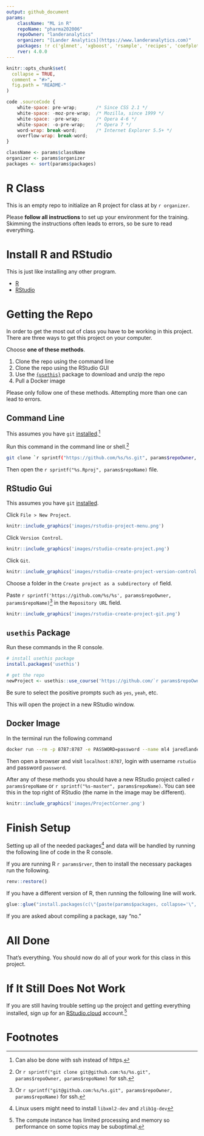 ```yaml
---
output: github_document
params:
    className: "ML in R"
    repoName: "pharma202006"
    repoOwner: "landeranalytics"
    organizer: "[Lander Analytics](https://www.landeranalytics.com)"
    packages: !r c('glmnet', 'xgboost', 'rsample', 'recipes', 'coefplot', 'DiagrammeR', 'ranger', 'randomForest', 'partykit', 'tune', 'parsnip', 'piggyback')
    rver: 4.0.0
---
```


<!-- README.md is generated from README.Rmd. Please edit that file -->

```r
knitr::opts_chunk$set(
  collapse = TRUE,
  comment = "#>",
  fig.path = "README-"
)
```

```js
code .sourceCode {
    white-space: pre-wrap;       /* Since CSS 2.1 */
    white-space: -moz-pre-wrap;  /* Mozilla, since 1999 */
    white-space: -pre-wrap;      /* Opera 4-6 */
    white-space: -o-pre-wrap;    /* Opera 7 */
    word-wrap: break-word;       /* Internet Explorer 5.5+ */
    overflow-wrap: break-word;
}
```


```r
className <- params$className
organizer <- params$organizer
packages <- sort(params$packages)
```

# R Class

This is an empty repo to initialize an R project for class at by `r organizer`.

Please __follow all instructions__ to set up your environment for the training. Skimming the instructions often leads to errors, so be sure to read everything.

# Install R and RStudio

This is just like installing any other program.

- [R](https://cloud.r-project.org/)
- [RStudio](https://www.rstudio.com/products/rstudio/download/#download)

# Getting the Repo

In order to get the most out of class you have to be working in this project. There are three ways to get this project on your computer.

Choose __one of these methods__.

1. Clone the repo using the command line
1. Clone the repo using the RStudio GUI
1. Use the [`{usethis}`](https://usethis.r-lib.org) package to download and unzip the repo
1. Pull a Docker image

Please only follow one of these methods. Attempting more than one can lead to errors.

## Command Line

This assumes you have `git` [installed](https://git-scm.com/book/en/v2/Getting-Started-Installing-Git).^[Can also be done with ssh instead of https.]

Run this command in the command line or shell.^[Or `r sprintf("git clone git@github.com:%s/%s.git", params$repoOwner, params$repoName)` for ssh.]

```sh
git clone `r sprintf("https://github.com/%s/%s.git", params$repoOwner, params$repoName)`
```

Then open the ``r sprintf("%s.Rproj", params$repoName)`` file.

## RStudio Gui

This assumes you have `git` [installed](https://git-scm.com/book/en/v2/Getting-Started-Installing-Git).

Click `File > New Project`.

```r
knitr::include_graphics('images/rstudio-project-menu.png')
```

Click `Version Control`.

```r
knitr::include_graphics('images/rstudio-create-project.png')
```

Click `Git`.

```r
knitr::include_graphics('images/rstudio-create-project-version-control.png')
```

Choose a folder in the `Create project as a subdirectory of` field.

Paste ``r sprintf('https://github.com/%s/%s', params$repoOwner, params$repoName)``^[Or `r sprintf("git@github.com:%s/%s.git", params$repoOwner, params$repoName)` for ssh.] in the `Repository URL` field.

```r
knitr::include_graphics('images/rstudio-create-project-git.png')
```

## `usethis` Package

Run these commands in the R console.

```r
# install usethis package
install.packages('usethis')

# get the repo
newProject <- usethis::use_course('https://github.com/`r params$repoOwner`/`r params$repoName`/archive/master.zip')
```

Be sure to select the positive prompts such as `yes`, `yeah`, etc.

This will open the project in a new RStudio window.

## Docker Image

In the terminal run the following command

```sh
docker run --rm -p 8787:8787 -e PASSWORD=password --name ml4 jaredlander/pharma202006:4.0.0
```

Then open a browser and visit `localhost:8787`, login with username `rstudio` and password `password`.

After any of these methods you should have a new RStudio project called ``r params$repoName`` or ``r sprintf("%s-master", params$repoName)``. You can see this in the top right of RStudio (the name in the image may be different).

```r
knitr::include_graphics('images/ProjectCorner.png')
```

# Finish Setup

Setting up all of the needed packages^[Linux users might need to install `libxml2-dev` and `zlib1g-dev`] and data will be handled by running the following line of code in the R console.

If you are running R `r params$rver`, then to install the necessary packages run the following.

```r
renv::restore()
```

If you have a different version of R, then running the following line will work.

```r
glue::glue("install.packages(c(\"{paste(params$packages, collapse='\", \"')}\"))")
```

If you are asked about compiling a package, say "no."

# All Done

That's everything. You should now do all of your work for this class in this project.

# If It Still Does Not Work

If you are still having trouble setting up the project and getting everything installed, sign up for an [RStudio.cloud](https://rstudio.cloud/spaces/76768/join?access_code=nSoEhO6etv%2BHkVl%2B1I%2FmK2YSOPTmFQhDgMIcEjPI) account.^[The compute instance has limited processing and memory so performance on some topics may be suboptimal.]

# Footnotes
